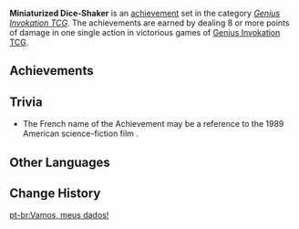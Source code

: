 {{Achievement Set Infobox
|primogems    = {{Achievement/Primogems|Miniaturized Dice-Shaker}}
|total        = {{Achievement/Total|Miniaturized Dice-Shaker}}
|category     = Genius Invokation TCG (Achievement)
}}
'''Miniaturized Dice-Shaker''' is an [[achievement]] set in the category ''[[Genius Invokation TCG (Achievement)|Genius Invokation TCG]]''. The achievements are earned by dealing 8 or more points of damage in one single action in victorious games of [[Genius Invokation TCG]].

==Achievements==
{{Achievements by Category Table|Miniaturized Dice-Shaker}}
<!--
==Notes==
-->
==Trivia==
* The French name of the Achievement may be a reference to the 1989 American science-fiction film ''{{w|Honey, I Shrunk the Kids}}''.

==Other Languages==
{{Other Languages
|en      = Miniaturized Dice-Shaker
|zhs     = 微缩型骰子壶
|zhs_rm  = Wēisuō-xíng Tóuzi-hú
|zht     = 微縮型骰子壺
|zht_rm  = Wéisuō-xíng Tóuzi-hú
|zh_tl   = Miniaturized-Style {{tt|Dice-Shaker|Dice-Pot}}
|ja      = ミニ・サイコロポット
|ja_rm   = Mini - Saikoro-potto
|ja_tl   = Mini {{tt|Dice-Shaker|Dice-Pot}}
|ko      = 미니 다이스 포트
|ko_tl   = Mini {{tt|Dice-Shaker|Dice-Pot}}
|es      = ¡Vamos, daditos!
|es_tl   = Come On, Little Dice!
|es_note = Alternate translation: "Let's Go, Little Dice!"
|fr      = «&nbsp;Chérie, j'ai rétréci le gobelet à dés&nbsp;»
|fr_tl   = "Honey, I Shrunk the {{tt|Dice Shaker|lit. Dice Cup}}"
|ru      = Дайс-шейкер
|ru_tl   = Dice-Shaker
|th      = หม้อลูกเต๋าขนาดเล็ก
|th_rm   = 
|th_tl   = 
|vi      = Lọ Xúc Xắc Thu Nhỏ
|vi_tl   = Miniaturized Dice Jar
|de      = Würfel, bringt mir Glück!
|de_tl   = Dice, Bring Me Good Luck!
|id      = Miniatur Alat Kocok Dadu
|id_tl   = Miniature Dice-Shaker
|pt      = Vamos, meus dados!
|pt_tl   = 
|tr      = Küçültülmüş Zar Çalkalayıcı
|tr_tl   = Miniaturized Dice Shaker
|it      = Bussolotto in miniatura
|it_tl   = Miniaturized Dice-Shaker
}}

==Change History==
{{Change History|3.3}}
<!--
==References==
{{Reflist}}
-->

[[pt-br:Vamos, meus dados!]]